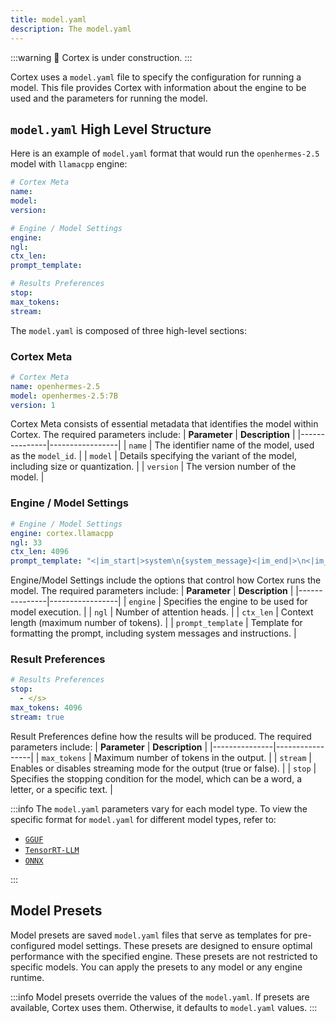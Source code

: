 ```yaml
---
title: model.yaml
description: The model.yaml
---
```



:::warning
🚧 Cortex is under construction.
:::

Cortex uses a `model.yaml` file to specify the configuration for running a model. This file provides Cortex with information about the engine to be used and the parameters for running the model.


## `model.yaml` High Level Structure
Here is an example of `model.yaml` format that would run the `openhermes-2.5` model with `llamacpp` engine:
```yaml
# Cortex Meta
name: 
model: 
version: 

# Engine / Model Settings
engine: 
ngl:  
ctx_len: 
prompt_template: 

# Results Preferences
stop:
max_tokens: 
stream: 

```

The `model.yaml` is composed of three high-level sections:

### Cortex Meta
```yaml
# Cortex Meta
name: openhermes-2.5
model: openhermes-2.5:7B
version: 1
```
Cortex Meta consists of essential metadata that identifies the model within Cortex. The required parameters include:
| **Parameter** | **Description** |
|---------------|-----------------|
| `name`        | The identifier name of the model, used as the `model_id`. |
| `model`       | Details specifying the variant of the model, including size or quantization. |
| `version`     | The version number of the model. |

### Engine / Model Settings
```yaml
# Engine / Model Settings
engine: cortex.llamacpp
ngl: 33 
ctx_len: 4096 
prompt_template: "<|im_start|>system\n{system_message}<|im_end|>\n<|im_start|>user\n{prompt}<|im_end|>\n<|im_start|>assistant\n"

```
Engine/Model Settings include the options that control how Cortex runs the model. The required parameters include:
| **Parameter** | **Description** |
|---------------|-----------------|
| `engine`               | Specifies the engine to be used for model execution.         |
| `ngl`                  | Number of attention heads.                            |
| `ctx_len`              | Context length (maximum number of tokens).            |
| `prompt_template`      | Template for formatting the prompt, including system messages and instructions.      |

### Result Preferences
```yaml
# Results Preferences
stop:
  - </s>
max_tokens: 4096 
stream: true 
```
Result Preferences define how the results will be produced. The required parameters include:
| **Parameter** | **Description** |
|---------------|-----------------|
| `max_tokens`           | Maximum number of tokens in the output.              |
| `stream`               | Enables or disables streaming mode for the output (true or false).                   |
| `stop`               | Specifies the stopping condition for the model, which can be a word, a letter, or a specific text. |

:::info
The `model.yaml` parameters vary for each model type. To view the specific format for `model.yaml` for different model types, refer to:

- [`GGUF`](/docs/formats/gguf)
- [`TensorRT-LLM`](/docs/formats/tensorrt-llm)
- [`ONNX`](/docs/formats/onnx)

:::

## Model Presets

Model presets are saved `model.yaml` files that serve as templates for pre-configured model settings. These presets are designed to ensure optimal performance with the specified engine.
These presets are not restricted to specific models. You can apply the presets to any model or any engine runtime.

:::info
Model presets override the values of the `model.yaml`. If presets are available, Cortex uses them. Otherwise, it defaults to `model.yaml` values.
:::
